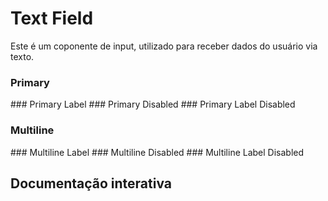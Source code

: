 
<Meta of={Story} />

# Text Field

Este é um coponente de input, utilizado para receber dados do usuário via texto.

### Primary

<Canvas of={Story.Primary} />
### Primary Label
<Canvas of={Story.PrimaryLabel} />
### Primary Disabled
<Canvas of={Story.PrimaryDisabled} />
### Primary Label Disabled
<Canvas of={Story.PrimaryLabelDisabled} />

### Multiline

<Canvas of={Story.Multiline} />
### Multiline Label
<Canvas of={Story.MultilineLabel} />
### Multiline Disabled
<Canvas of={Story.MultilineDisabled} />
### Multiline Label Disabled
<Canvas of={Story.MultilineLabelDisabled} />

## Documentação interativa

<Primary />
<Controls />

